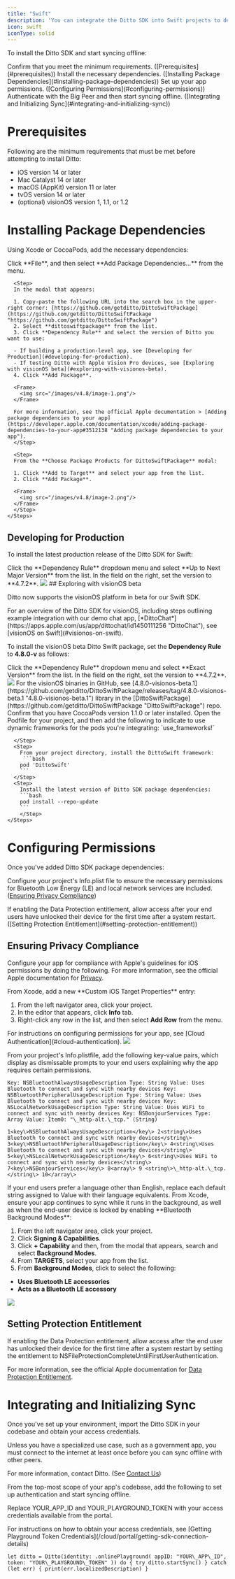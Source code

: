 ```yaml
---
title: "Swift"
description: 'You can integrate the Ditto SDK into Swift projects to develop native apps for Apple iOS and macOS platforms. '
icon: swift
iconType: solid
---
```


To install the Ditto SDK and start syncing offline:

<Steps>
  <Step>
   Confirm that you meet the minimum requirements. ([Prerequisites](#prerequisites))
  </Step>
  <Step>
  Install the necessary dependencies. ([Installing Package Dependencies](#installing-package-dependencies))
  </Step>
  <Step>
Set up your app permissions. ([Configuring Permissions](#configuring-permissions))
  </Step>
  <Step>
Authenticate with the Big Peer and then start syncing offline. ([Integrating and Initializing Sync](#integrating-and-initializing-sync))
  </Step>

</Steps>

# Prerequisites

Following are the minimum requirements that must be met before attempting to install Ditto:

- iOS version 14 or later
- Mac Catalyst 14 or later
- macOS (AppKit) version 11 or later
- tvOS version 14 or later
- (optional) visionOS version 1, 1.1, or 1.2

# Installing Package Dependencies

Using Xcode or CocoaPods, add the necessary dependencies:

<Tabs>
  <Tab title="Xcode">
    <Steps>
      <Step>
        Click **File**, and then select **Add Package Dependencies...** from the menu.
      </Step>

      <Step>
      In the modal that appears:

      1. Copy-paste the following URL into the search box in the upper-right corner: [https://github.com/getditto/DittoSwiftPackage](https://github.com/getditto/DittoSwiftPackage "https://github.com/getditto/DittoSwiftPackage")
      2. Select **dittoswiftpackage** from the list.
      3. Click **Dependency Rule** and select the version of Ditto you want to use:

      - If building a production-level app, see [Developing for Production](#developing-for-production).
      - If testing Ditto with Apple Vision Pro devices, see [Exploring with visionOS beta](#exploring-with-visionos-beta).
      4. Click **Add Package**.

      <Frame>
        <img src="/images/v4.8/image-1.png"/>
      </Frame>

      For more information, see the official Apple documentation > [Adding package dependencies to your app](https://developer.apple.com/documentation/xcode/adding-package-dependencies-to-your-app#3512138 "Adding package dependencies to your app").
      </Step>

      <Step>
      From the **Choose Package Products for DittoSwiftPackage** modal:

      1. Click **Add to Target** and select your app from the list.
      2. Click **Add Package**.

      <Frame>
        <img src="/images/v4.8/image-2.png"/>
      </Frame>
      </Step>
    </Steps>

## Developing for Production

To install the latest production release of the Ditto SDK for Swift:

<Steps>
  <Step>
Click the **Dependency Rule** dropdown menu and select **Up to Next Major Version** from the list.
</Step>
<Step>
In the field on the right, set the version to **4.7.2**.

<Frame>
        <img src="/images/v4.8/image-3.png"/>
</Frame>
</Step>
</Steps>
## Exploring with visionOS beta

Ditto now supports the visionOS platform in beta for our Swift SDK.

<Info>
For an overview of the Ditto SDK for visionOS, including steps outlining example integration with our demo chat app, [*DittoChat*](https://apps.apple.com/us/app/dittochat/id1450111256 "DittoChat"), see [visionOS on Swift](#visionos-on-swift).
</Info>

To install the visionOS beta Ditto Swift package, set the **Dependency Rule** to **4.8.0-v** as follows:

<Steps>
<Step>
Click the **Dependency Rule** dropdown menu and select **Exact Version** from the list.
</Step>
<Step>
In the field on the right, set the version to **4.7.2**.

<Frame>
  <img src="/images/v4.8/image-4.png"/>
</Frame>
</Step>
</Steps>
For the visionOS binaries in GitHub, see [4.8.0-visionos-beta.1](https://github.com/getditto/DittoSwiftPackage/releases/tag/4.8.0-visionos-beta.1 "4.8.0-visionos-beta.1") library in the [DittoSwiftPackage](https://github.com/getditto/DittoSwiftPackage "DittoSwiftPackage") repo.
  </Tab>

<Tab title="CocoaPods">
    <Steps>
      <Step>
        Confirm that you have CocoaPods version 1.1.0 or later installed.
      </Step>
      <Step>
        Open the Podfile for your project, and then add the following to indicate to use dynamic frameworks for the pods you're integrating:
        `use_frameworks!`

      </Step>
      <Step>
        From your project directory, install the DittoSwift framework:
         ```bash
        pod 'DittoSwift'
        ```
      </Step>
      <Step>
        Install the latest version of Ditto SDK package dependencies:
        ```bash
        pod install --repo-update
        ```
        </Step>
    </Steps>

  </Tab>
  </Tabs>

# Configuring Permissions

Once you've added Ditto SDK package dependencies:

<Steps>
  <Step>

Configure your project's Info.plist file to ensure the necessary permissions for Bluetooth Low Energy (LE) and local network services are included. ([Ensuring Privacy Compliance](#ensuring-privacy-compliance))

</Step>

<Step>
If enabling the Data Protection entitlement, allow access after your end users have unlocked their device for the first time after a system restart. ([Setting Protection Entitlement](#setting-protection-entitlement))
</Step>
</Steps>

## Ensuring Privacy Compliance

Configure your app for compliance with Apple's guidelines for iOS permissions by doing the following. For more information, see the official Apple documentation for [Privacy](https://developer.apple.com/design/human-interface-guidelines/privacy "Privacy").

<Steps>
<Step>
From Xcode, add a new **Custom iOS Target Properties** entry:

1. From the left navigator area, click your project.
2. In the editor that appears, click **Info** tab.
3. Right-click any row in the list, and then select **Add Row** from the menu.
  <Info>
For instructions on configuring permissions for your app, see [Cloud Authentication](#cloud-authentication).
</Info>

<Frame>
  <img src="/images/v4.8/image-5.png"/>
</Frame>

</Step>
<Step>

From your project's Info.plistfile, add the following key-value pairs, which display as dismissable prompts to your end users explaining why the app requires certain permissions.

<Tabs>
<Tab title="From Info Tab">

```
Key: NSBluetoothAlwaysUsageDescription Type: String Value: Uses Bluetooth to connect and sync with nearby devices Key: NSBluetoothPeripheralUsageDescription Type: String Value: Uses Bluetooth to connect and sync with nearby devices Key: NSLocalNetworkUsageDescription Type: String Value: Uses WiFi to connect and sync with nearby devices Key: NSBonjourServices Type: Array Value: Item0: "\_http-alt.\_tcp." (String)
```

</Tab>
<Tab title="From Source Code">

```
1<key\>NSBluetoothAlwaysUsageDescription</key\> 2<string\>Uses Bluetooth to connect and sync with nearby devices</string\> 3<key\>NSBluetoothPeripheralUsageDescription</key\> 4<string\>Uses Bluetooth to connect and sync with nearby devices</string\> 5<key\>NSLocalNetworkUsageDescription</key\> 6<string\>Uses WiFi to connect and sync with nearby devices</string\> 7<key\>NSBonjourServices</key\> 8<array\> 9 <string\>\_http-alt.\_tcp.</string\> 10</array\>
```

</Tab>
</Tabs>

</Step>

<Step>
If your end users prefer a language other than English, replace each default string assigned to Value with their language equivalents.

</Step>

<Step>
From Xcode, ensure your app continues to sync while it runs in the background, as well as when the end-user device is locked by enabling **Bluetooth Background Modes**:

1. From the left navigator area, click your project.
2. Click **Signing & Capabilities**.
3. Click **\+ Capability** and then, from the modal that appears, search and select **Background Modes**.
4. From **TARGETS**, select your app from the list.
5. From **Background Modes**, click to select the following:

- **Uses Bluetooth LE** **accessories**
- **Acts as a Bluetooth LE accessory**

<Frame>
  <img src="/images/v4.8/image-6.png"/>
</Frame>
</Step>
</Steps>

## Setting Protection Entitlement

If enabling the Data Protection entitlement, allow access after the end user has unlocked their device for the first time after a system restart by setting the entitlement to NSFileProtectionCompleteUntilFirstUserAuthentication.

For more information, see the official Apple documentation for [Data Protection Entitlement](https://developer.apple.com/documentation/bundleresources/entitlements/com_apple_developer_default-data-protection "Data Protection Entitlement").

# Integrating and Initializing Sync

Once you've set up your environment, import the Ditto SDK in your codebase and obtain your access credentials.

<Note>
Unless you have a specialized use case, such as a government app, you must connect to the internet at least once before you can sync offline with other peers.
</Note>

For more information, contact Ditto. (See [Contact Us](/support/contact-us))

<Steps>
<Step>

From the top-most scope of your app's codebase, add the following to set up authentication and start syncing offline.

</Step>
<Step>

Replace YOUR_APP_ID and YOUR_PLAYGROUND_TOKEN with your access credentials available from the portal.

<Info>
For instructions on how to obtain your access credentials, see [Getting Playground Token Credentials](/cloud/portal/getting-sdk-connection-details)
</Info>

```
let ditto = Ditto(identity: .onlinePlayground( appID: "YOUR\_APP\_ID", token: "YOUR\_PLAYGROUND\_TOKEN" )) do { try ditto.startSync() } catch (let err) { print(err.localizedDescription) }
```

</Step>
</Steps>
